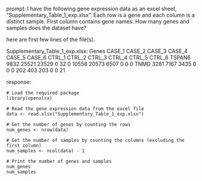 prompt:
I have the following gene expression data as an excel sheet,  "Supplementary_Table_1_exp.xlsx". Each row is a gene and each column is a distinct sample. First column contains gene names. How many genes and samples does the dataset have?

here are first few lines of the file(s).

Supplementary_Table_1_exp.xlsx:
Genes	CASE_1	CASE_2	CASE_3	CASE_4	CASE_5	CASE_6	CTRL_1	CTRL_2	CTRL_3	CTRL_4	CTRL_5	CTRL_6
TSPAN6	9832	25521	23529	0	32	0	10558	20573	6507	0	0	 0
TNMD	3281	 7167	 3435	0	 0	0	  202	  403	 203	0	0	21


response:
```
# Load the required package
library(openxlsx)

# Read the gene expression data from the excel file
data <- read.xlsx("Supplementary_Table_1_exp.xlsx")

# Get the number of genes by counting the rows
num_genes <- nrow(data)

# Get the number of samples by counting the columns (excluding the first column)
num_samples <- ncol(data) - 1

# Print the number of genes and samples
num_genes
num_samples
```

